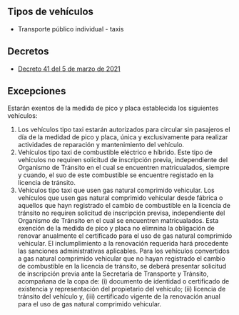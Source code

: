 ## Tipos de vehículos

- Transporte público individual - taxis

## Decretos

- [Decreto 41 del 5 de marzo de 2021](/la-estrella/decreto-41-del-5-de-marzo-de-2021.pdf)

## Excepciones

Estarán exentos de la medida de pico y placa establecida los siguientes vehículos:

1. Los vehículos tipo taxi estarán autorizados para circular sin pasajeros el día de la medidad de pico y placa, única y exclusivamente para realizar actividades de reparación y mantenimiento del vehículo.
2. Vehículos tipo taxi de combustible eléctrico e híbrido. Este tipo de vehículos no requiren solicitud de inscripción previa, independiente del Organismo de Tránsito en el cual se encuentren matricualados, siempre y cuando, el suo de este combustible se encuentre registado en la licencia de tránsito.
3. Vehículos tipo taxi que usen gas natural comprimido vehicular. Los vehículos que usen gas natural comprimido vehicular desde fábrica o aquellos que hayn registrado el cambio de combustible en la licencia de tránsito no requiren solicitud de inscripción previsa, independiente del Organismo de Tránsito en el cual se encuentren matricualados. Esta exención de la medida de pico y placa no elimnina la obligación de renovar anualmente el certificado para el uso de gas natural comprimido vehicular. El inclumplimiento a la renovación requerida hará procedente las sanciones administrativas aplicables. Para los vehículos convertidos a gas natural comprimido vehicular que no hayan registrado el cambio de combustible en la licencia de tránsito, se deberá presentar solicitud de inscripción previa ante la Secretaría de Transporte y Tránsito, acompañana de la copa de: (i) documento de identidad o certificado de existencia y representación del propietario del vehículo; (ii) licencia de tránsito del vehículo y, (iii) certificado vigente de la renovación anual para el uso de gas natural comprimido vehicular.
